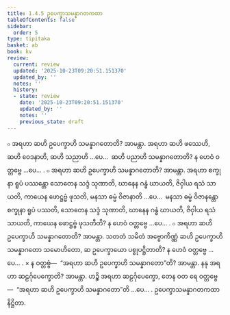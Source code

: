 ```yaml
---
title: 1.4.5 ဥပေက္ခာသမန္နာဂတကထာ
tableOfContents: false
sidebar:
  order: 5
type: tipitaka
basket: ab
book: kv
review:
  current: review
  updated: '2025-10-23T09:20:51.151370'
  updated_by: ''
  notes: ''
  history:
  - state: review
    date: '2025-10-23T09:20:51.151370'
    updated_by: ''
    notes: ''
    previous_state: draft
---
```



<ReviewStatus review={frontmatter.review} showDetails={true} />

<HypothesisAnnotation frontmatter={frontmatter} />

<DynamicBreadcrumb />

<Division number="397" book="kv" e="ch" v="32" p="211">

<Paragraph number="1358" book="kv">
๐ အရဟာ ဆဟိ ဥပေက္ခာဟိ သမန္နာဂတောတိ? အာမန္တာ. အရဟာ ဆဟိ ဖဿေဟိ, ဆဟိ ဝေဒနာဟိ, ဆဟိ သညာဟိ …ပေ…  ဆဟိ ပညာဟိ သမန္နာဂတောတိ? န ဟေဝံ ဝတ္တဗ္ဗေ …ပေ… .
</Paragraph>

<Paragraph number="1359" book="kv">
๐ အရဟာ ဆဟိ ဥပေက္ခာဟိ သမန္နာဂတောတိ? အာမန္တာ. အရဟာ စက္ခုနာ ရူပံ ပဿန္တော သောတေန သဒ္ဒံ သုဏာတိ, ဃာနေန ဂန္ဓံ ဃာယတိ, ဇိဝှါယ ရသံ သာယတိ, ကာယေန ဖောဋ္ဌဗ္ဗံ ဖုသတိ, မနသာ ဓမ္မံ ဝိဇာနာတိ …ပေ…  မနသာ ဓမ္မံ ဝိဇာနန္တော စက္ခုနာ ရူပံ ပဿတိ, သောတေန သဒ္ဒံ သုဏာတိ, ဃာနေန ဂန္ဓံ ဃာယတိ, ဇိဝှါယ ရသံ သာယတိ, ကာယေန ဖောဋ္ဌဗ္ဗံ ဖုသတီတိ? န ဟေဝံ ဝတ္တဗ္ဗေ …ပေ… .
</Paragraph>

<Paragraph number="1360" book="kv">
๐ အရဟာ ဆဟိ ဥပေက္ခာဟိ သမန္နာဂတောတိ? အာမန္တာ. သတတံ သမိတံ အဗ္ဗောကိဏ္ဏံ ဆဟိ ဥပေက္ခာဟိ သမန္နာဂတော သမောဟိတော, ဆ ဥပေက္ခာယော ပစ္စုပဋ္ဌိတာတိ? န ဟေဝံ ဝတ္တဗ္ဗေ …ပေ… .
</Paragraph>

<Paragraph number="1361" book="kv">
× န ဝတ္တဗ္ဗံ—  “အရဟာ ဆဟိ ဥပေက္ခာဟိ သမန္နာဂတော”တိ? အာမန္တာ. နနု အရဟာ ဆဠင်္ဂုပေက္ခောတိ? အာမန္တာ. ဟဉ္စိ အရဟာ ဆဠင်္ဂုပေက္ခော, တေန ဝတ ရေ ဝတ္တဗ္ဗေ—  “အရဟာ ဆဟိ ဥပေက္ခာဟိ သမန္နာဂတော”တိ …ပေ… .

</Paragraph>
</Division>

<Paragraph number="1362" type="center" book="kv">
ဥပေက္ခာသမန္နာဂတကထာ နိဋ္ဌိတာ.
</Paragraph>